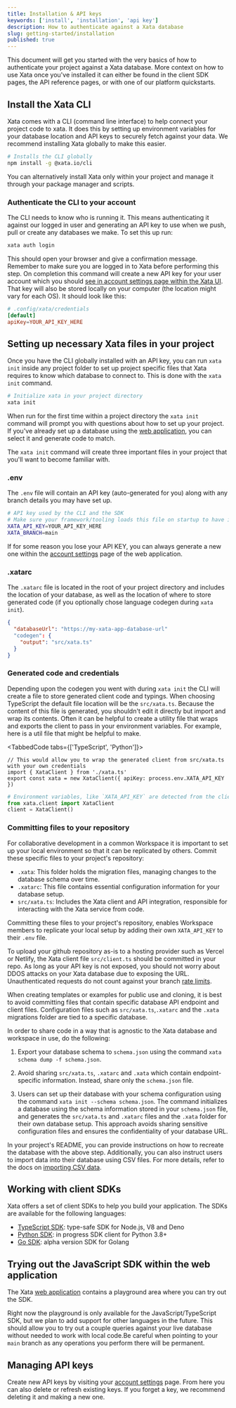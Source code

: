 ```yaml
---
title: Installation & API keys
keywords: ['install', 'installation', 'api key']
description: How to authenticate against a Xata database
slug: getting-started/installation
published: true
---
```


This document will get you started with the very basics of how to authenticate your project against a Xata database. More context on how to use Xata once you've installed it can either be found in the client SDK pages, the API reference pages, or with one of our platform quickstarts.

## Install the Xata CLI

Xata comes with a CLI (command line interface) to help connect your project code to xata. It does this by setting up environment variables for your database location and API keys to securely fetch against your data. We recommend installing Xata globally to make this easier.

```bash
# Installs the CLI globally
npm install -g @xata.io/cli
```

You can alternatively install Xata only within your project and manage it through your package manager and scripts.

### Authenticate the CLI to your account

The CLI needs to know who is running it. This means authenticating it against our logged in user and generating an API key to use when we push, pull or create any databases we make. To set this up run:

```bash
xata auth login
```

This should open your browser and give a confirmation message. Remember to make sure you are logged in to Xata before performing this step. On completion this command will create a new API key for your user account which you should [see in account settings page within the Xata UI][1]. That key will also be stored locally on your computer (the location might vary for each OS). It should look like this:

```toml
# .config/xata/credentials
[default]
apiKey=YOUR_API_KEY_HERE
```

## Setting up necessary Xata files in your project

Once you have the CLI globally installed with an API key, you can run `xata init` inside any project folder to set up project specific files that Xata requires to know which database to connect to. This is done with the `xata init` command.

```bash
# Initialize xata in your project directory
xata init
```

When run for the first time within a project directory the `xata init` command will prompt you with questions about how to set up your project. If you've already set up a database using the [web application][0], you can select it and generate code to match.

The `xata init` command will create three important files in your project that you'll want to become familiar with.

### .env

The `.env` file will contain an API key (auto-generated for you) along with any branch details you may have set up.

```bash
# API key used by the CLI and the SDK
# Make sure your framework/tooling loads this file on startup to have it available for the SDK
XATA_API_KEY=YOUR_API_KEY_HERE
XATA_BRANCH=main
```

If for some reason you lose your API KEY, you can always generate a new one within the [account settings][1] page of the web application.

### .xatarc

The `.xatarc` file is located in the root of your project directory and includes the location of your database, as well as the location of where to store generated code (if you optionally chose language codegen during `xata init`).

```json
{
  "databaseUrl": "https://my-xata-app-database-url"
  "codegen": {
    "output": "src/xata.ts"
  }
}
```

### Generated code and credentials

Depending upon the codegen you went with during `xata init` the CLI will create a file to store generated client code and typings. When choosing TypeScript the default file location will be the `src/xata.ts`. Because the content of this file is generated, you shouldn't edit it directly but import and wrap its contents. Often it can be helpful to create a utility file that wraps and exports the client to pass in your environment variables. For example, here is a util file that might be helpful to make.

<TabbedCode tabs={['TypeScript', 'Python']}>
```tsx title="utils/xata.ts"
// This would allow you to wrap the generated client from src/xata.ts with your own credentials
import { XataClient } from './xata.ts'
export const xata = new XataClient({ apiKey: process.env.XATA_API_KEY })
```
```python title="utils/xata.py"
# Environment variables, like `XATA_API_KEY` are detected from the client
from xata.client import XataClient
client = XataClient()
```
</TabbedCode>

### Committing files to your repository

For collaborative development in a common Workspace it is important to set up your local environment so that it can be replicated by others. Commit these specific files to your project's repository:

- `.xata`: This folder holds the migration files, managing changes to the database schema over time.
- `.xatarc`: This file contains essential configuration information for your database setup.
- `src/xata.ts`: Includes the Xata client and API integration, responsible for interacting with the Xata service from code.

Committing these files to your project's repository, enables Workspace members to replicate your local setup by adding their own `XATA_API_KEY` to their `.env` file.

To upload your github repository as-is to a hosting provider such as Vercel or Netlify, the Xata client file `src/client.ts` should be committed in your repo. As long as your API key is not exposed, you should not worry about DDOS attacks on your Xata database due to exposing the URL. Unauthenticated requests do not count against your branch [rate limits](/docs/concepts/pricing#concurrency-limit).

When creating templates or examples for public use and cloning, it is best to avoid committing files that contain specific database API endpoint and client files. Configuration files such as `src/xata.ts`,`.xatarc` and the `.xata` migrations folder are tied to a specific database.

In order to share code in a way that is agnostic to the Xata database and workspace in use, do the following:

1. Export your database schema to `schema.json` using the command `xata schema dump -f schema.json`.

2. Avoid sharing `src/xata.ts`, `.xatarc` and `.xata` which contain endpoint-specific information. Instead, share only the `schema.json` file.

3. Users can set up their database with your schema configuration using the command `xata init --schema schema.json`. The command initializes a database using the schema information stored in your `schema.json` file, and generates the `src/xata.ts` and `.xatarc` files and the `.xata` folder for their own database setup. This approach avoids sharing sensitive configuration files and ensures the confidentiality of your database URL.

In your project's README, you can provide instructions on how to recreate the database with the above step. Additionally, you can also instruct users to import data into their database using CSV files. For more details, refer to the docs on [importing CSV data](/docs/csv-data/import-data-cli).

## Working with client SDKs

Xata offers a set of client SDKs to help you build your application. The SDKs are available for the following languages:

- [TypeScript SDK](/docs/sdk/typescript/overview): type-safe SDK for Node.js, V8 and Deno
- [Python SDK](/docs/sdk/python/overview): in progress SDK client for Python 3.8+
- [Go SDK](/docs/sdk/go/overview): alpha version SDK for Golang

## Trying out the JavaScript SDK within the web application

The Xata [web application][0] contains a playground area where you can try out the SDK.

Right now the playground is only available for the JavaScript/TypeScript SDK, but we plan to add support for other languages in the future. This should allow you to try out a couple queries against your live database without needed to work with local code.Be careful when pointing to your `main` branch as any operations you perform there will be permanent.

## Managing API keys

Create new API keys by visiting your [account settings][1] page. From here you can also delete or refresh existing keys. If you forget a key, we recommend deleting it and making a new one.

[0]: https://app.xata.io/
[1]: https://app.xata.io/settings
